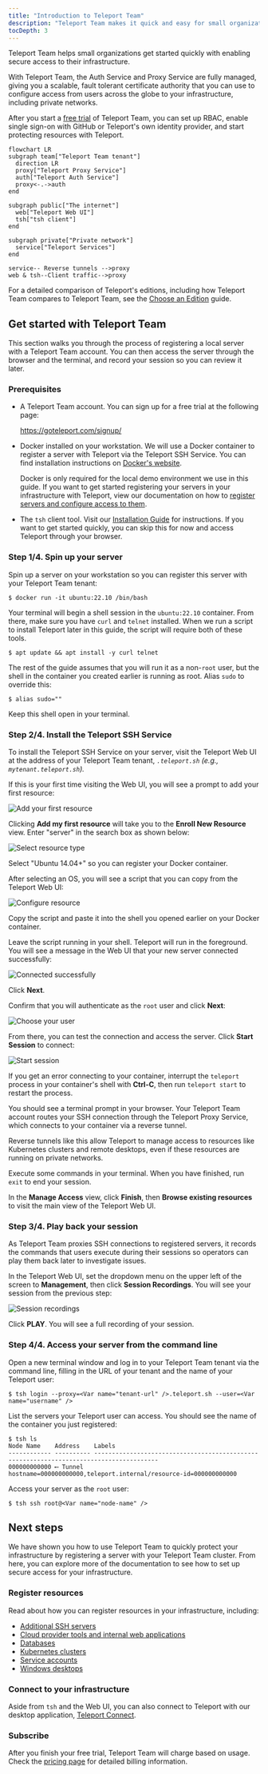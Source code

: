 ```yaml
---
title: "Introduction to Teleport Team"
description: "Teleport Team makes it quick and easy for small organizations set up secure RBAC for their infrastructure."
tocDepth: 3
---
```


Teleport Team helps small organizations get started quickly with enabling secure
access to their infrastructure. 

With Teleport Team, the Auth Service and Proxy Service are fully managed, giving
you a scalable, fault tolerant certificate authority that you can use to
configure access from users across the globe to your infrastructure, including
private networks.

After you start a [free trial](https://goteleport.com/signup) of Teleport Team,
you can set up RBAC, enable single sign-on with GitHub or Teleport's own
identity provider, and start protecting resources with Teleport.

```mermaid
flowchart LR
subgraph team["Teleport Team tenant"]
  direction LR
  proxy["Teleport Proxy Service"]
  auth["Teleport Auth Service"]
  proxy<-.->auth
end

subgraph public["The internet"]
  web["Teleport Web UI"]
  tsh["tsh client"]
end

subgraph private["Private network"]
  service["Teleport Services"]
end 

service-- Reverse tunnels -->proxy
web & tsh--Client traffic-->proxy
```

<Notice type="tip">

For a detailed comparison of Teleport's editions, including how Teleport Team
compares to Teleport Team, see the [Choose an Edition](introduction.mdx) guide.

</Notice>

## Get started with Teleport Team

This section walks you through the process of registering a local server with a
Teleport Team account. You can then access the server through the browser and
the terminal, and record your session so you can review it later.

### Prerequisites

- A Teleport Team account. You can sign up for a free trial at the following
  page:

  https://goteleport.com/signup/

- Docker installed on your workstation. We will use a Docker container to
  register a server with Teleport via the Teleport SSH Service. You can find
  installation instructions on [Docker's
  website](https://docs.docker.com/get-docker/).

  <Notice type="tip">

  Docker is only required for the local demo environment we use in this guide.
  If you want to get started registering your servers in your infrastructure
  with Teleport, view our documentation on how to [register servers and
  configure access to them](../../server-access/introduction.mdx).

  </Notice>

- The `tsh` client tool. Visit our [Installation Guide](../../installation.mdx)
  for instructions. If you want to get started quickly, you can skip this for
  now and access Teleport through your browser.

### Step 1/4. Spin up your server

Spin up a server on your workstation so you can register this server with your
Teleport Team tenant:

```code
$ docker run -it ubuntu:22.10 /bin/bash
```

Your terminal will begin a shell session in the `ubuntu:22.10` container. From
there, make sure you have `curl` and `telnet` installed. When we run a script to install Teleport later in this guide, the script will require both of these tools.

```code
$ apt update && apt install -y curl telnet
```

The rest of the guide assumes that you will run it as a non-`root` user, but the
shell in the container you created earlier is running as root. Alias `sudo` to
override this:

```code
$ alias sudo=""
```

Keep this shell open in your terminal.

### Step 2/4. Install the Teleport SSH Service

To install the Teleport SSH Service on your server, visit the Teleport Web UI at
the address of your Teleport Team tenant, <Var name="tenant-url"/>`.teleport.sh`
(e.g., `mytenant.teleport.sh`). 

If this is your first time visiting the Web UI, you will see a prompt to add
your first resource: 

![Add your first
resource](../../img/cloud/getting-started/add-my-first-resource@2x.png)

Clicking **Add my first resource** will take you to the **Enroll New Resource**
view. Enter "server" in the search box as shown below:

![Select resource
type](../../img/cloud/getting-started/choose-resource@2x.png)

Select "Ubuntu 14.04+" so you can register your Docker container.

After selecting an OS, you will see a script that you can copy from the Teleport
Web UI:

![Configure resource](../../img/cloud/getting-started/paste-script@2x.png)

Copy the script and paste it into the shell you opened earlier on your Docker
container.

Leave the script running in your shell. Teleport will run in the foreground. You
will see a message in the Web UI that your new server connected successfully:

![Connected
successfully](../../img/cloud/getting-started/successfully-connected@2x.png)

Click **Next**.

Confirm that you will authenticate as the `root` user and click **Next**:

![Choose your user](../../img/cloud/getting-started/set-up-access@2x.png)

From there, you can test the connection and access the server. Click **Start
Session** to connect:

![Start session](../../img/cloud/getting-started/test-connection@2x.png)

<Notice type="tip">

If you get an error connecting to your container, interrupt the `teleport`
process in your container's shell with **Ctrl-C**, then run `teleport start` to
restart the process.

</Notice>

You should see a terminal prompt in your browser. Your Teleport Team
account routes your SSH connection through the Teleport Proxy Service, which
connects to your container via a reverse tunnel. 

Reverse tunnels like this allow Teleport to manage access to resources like
Kubernetes clusters and remote desktops, even if these resources are running on
private networks.

Execute some commands in your terminal. When you have finished, run `exit` to
end your session.

In the **Manage Access** view, click **Finish**, then **Browse existing
resources** to visit the main view of the Teleport Web UI.

### Step 3/4. Play back your session

As Teleport Team proxies SSH connections to registered servers, it records the
commands that users execute during their sessions so operators can play them
back later to investigate issues.

In the Teleport Web UI, set the dropdown menu on the upper left of the screen to
**Management**, then click **Session Recordings**. You will see your session
from the previous step:

![Session
recordings](../../img/cloud/getting-started/session-recordings@2x.png)

Click **PLAY**. You will see a full recording of your session.

### Step 4/4. Access your server from the command line

Open a new terminal window and log in to your Teleport Team tenant
via the command line, filling in the URL of your tenant and the name of your
Teleport user:

```code
$ tsh login --proxy=<Var name="tenant-url" />.teleport.sh --user=<Var name="username" />
```

List the servers your Teleport user can access. You should see the name of the
container you just registered:

```code
$ tsh ls
Node Name    Address    Labels
------------ ---------- ----------------------------------------------------------------------------------------
000000000000 ⟵ Tunnel   hostname=000000000000,teleport.internal/resource-id=000000000000
```

Access your server as the `root` user:

```code
$ tsh ssh root@<Var name="node-name" />
```

## Next steps

We have shown you how to use Teleport Team to quickly protect your
infrastructure by registering a server with your Teleport Team cluster. From
here, you can explore more of the documentation to see how to set up secure
access for your infrastructure.

### Register resources

Read about how you can register resources in your infrastructure, including:

  - [Additional SSH servers](../../server-access/introduction.mdx)
  - [Cloud provider tools and internal web applications](../../application-access/introduction.mdx)
  - [Databases](../../database-access/introduction.mdx)
  - [Kubernetes clusters](../../kubernetes-access/introduction.mdx)
  - [Service accounts](../../machine-id/introduction.mdx)
  - [Windows desktops](../../desktop-access/introduction.mdx)

### Connect to your infrastructure

Aside from `tsh` and the Web UI, you can also connect to Teleport with our
desktop application, [Teleport
Connect](../../connect-your-client/teleport-connect.mdx).

### Subscribe

After you finish your free trial, Teleport Team will charge based on usage.
Check the [pricing page](https://goteleport.com/teleport-pricing/) for detailed
billing information.
